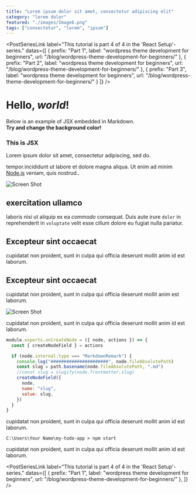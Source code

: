 ```yaml
---
title: "Lorem ipsum dolor sit amet, consectetur adipiscing elit"
category: "lorem dolor"
featured: "./images/Image6.png"
tags: ["consectetur", "lorem", "ipsum"]
--- 
```



 
<PostSeriesLink 
label="This tutorial is part 4 of 4 in the 'React Setup'-series." 
datas={[
    {
      prefix: "Part 1",
      label: "wordpress theme development for beginners",
      url: "/blog/wordpress-theme-development-for-beginners/"
    },
    {
      prefix: "Part 2",
      label: "wordpress theme development for beginners",
      url: "/blog/wordpress-theme-development-for-beginners/"
    },
    {
      prefix: "Part 3",
      label: "wordpress theme development for beginners",
      url: "/blog/wordpress-theme-development-for-beginners/"
    }
  ]}
/>


# Hello, *world*!

Below is an example of JSX embedded in Markdown. <br /> **Try and change
the background color!**

<div style={{ padding: '20px', backgroundColor: 'green' }}>
  <h3 style={{ color: 'white' }}>This is JSX</h3>
</div>

Lorem ipsum dolor sit amet, consectetur adipiscing, sed do.

tempor.incididunt ut labore et dolore magna aliqua. Ut enim ad minim [Node.js](https://nodejs.org/en/ "node documentation") veniam, quis nostrud..

![Screen Shot](./images/Image35.png)

## exercitation ullamco

laboris nisi ut aliquip ex ea _commodo_ consequat. Duis aute irure <code>dolor</code> in reprehenderit in `voluptate` velit esse cillum dolore eu fugiat nulla pariatur.

## Excepteur sint occaecat

cupidatat non proident, sunt in culpa qui officia deserunt mollit anim id est laborum.

## Excepteur sint occaecat

cupidatat non proident, sunt in culpa qui officia deserunt mollit anim est laborum.

![Screen Shot](./images/Image27.png)

cupidatat non proident, sunt in culpa qui officia deserunt mollit anim id est laborum.

```javascript
module.exports.onCreateNode = ({ node, actions }) => {
  const { createNodeField } = actions

  if (node.internal.type === "MarkdownRemark") {
    console.log("######################", node.fileAbsolutePath)
    const slug = path.basename(node.fileAbsolutePath, ".md")
    //const slug = slugify(node.frontmatter.slug)
    createNodeField({
      node,
      name: "slug",
      value: slug,
    })
  }
}
```

cupidatat non proident, sunt in culpa qui officia deserunt mollit anim id est laborum.

```
C:\Users\Your Name\my-todo-app > npm start
```

cupidatat non proident, sunt in culpa qui officia deserunt mollit anim id est laborum.

<PostSeriesLink 
label="This tutorial is part 4 of 4 in the 'React Setup'-series." 
datas={[
    {
      prefix: "Part 1",
      label: "wordpress theme development for beginners",
      url: "/blog/wordpress-theme-development-for-beginners/"
    },
  ]}
/>
